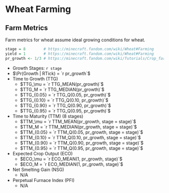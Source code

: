 # Wheat Farming

## Farm Metrics

Farm metrics for wheat assume ideal growing conditions for wheat.

```r
stage = 8        # https://minecraft.fandom.com/wiki/Wheat#Farming
yield = 1        # https://minecraft.fandom.com/wiki/Wheat#Farming
pr_growth <- 1/3 # https://minecraft.fandom.com/wiki/Tutorials/Crop_farming#Growth_rate
```

* Growth Stages: `r stage`
* $\Pr(Growth | RTick) = `r pr_growth`$
* Time to Growth (TTG)
    + $TTG_\mu = `r TTG_MEAN(pr_growth)`$
    + $TTG_M = `r TTG_MEDIAN(pr_growth)`$
    + $TTG_{0.05} = `r TTG_Q(0.05, pr_growth)`$
    + $TTG_{0.10} = `r TTG_Q(0.10, pr_growth)`$
    + $TTG_{0.90} = `r TTG_Q(0.90, pr_growth)`$
    + $TTG_{0.95} = `r TTG_Q(0.95, pr_growth)`$
* Time to Maturity (TTM) (8 stages)
    + $TTM_\mu = `r TTM_MEAN(pr_growth, stage = stage)`$
    + $TTM_M = `r TTM_MEDIAN(pr_growth, stage = stage)`$
    + $TTM_{0.05} = `r TTM_Q(0.05, pr_growth, stage = stage)`$
    + $TTM_{0.10} = `r TTM_Q(0.10, pr_growth, stage = stage)`$
    + $TTM_{0.90} = `r TTM_Q(0.90, pr_growth, stage = stage)`$
    + $TTM_{0.95} = `r TTM_Q(0.95, pr_growth, stage = stage)`$
* Expected Crop Output (ECO)
    + $ECO_\mu = `r ECO_MEAN(1, pr_growth, stage)`$
    + $ECO_M = `r ECO_MEDIAN(1, pr_growth, stage)`$
* Net Smelting Gain (NSG)
    + N/A
* Perpetual Furnace Index (PFI)
    + N/A

